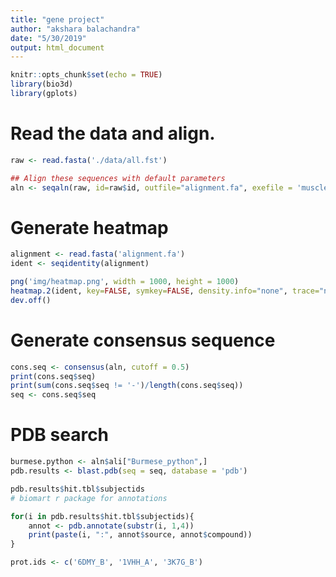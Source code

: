 ```yaml
---
title: "gene project"
author: "akshara balachandra"
date: "5/30/2019"
output: html_document
---
```


```r
knitr::opts_chunk$set(echo = TRUE)
library(bio3d)
library(gplots)
```

# Read the data and align.
```r
raw <- read.fasta('./data/all.fst')

## Align these sequences with default parameters
aln <- seqaln(raw, id=raw$id, outfile="alignment.fa", exefile = 'muscle')
```

# Generate heatmap

```r
alignment <- read.fasta('alignment.fa')
ident <- seqidentity(alignment)

png('img/heatmap.png', width = 1000, height = 1000)
heatmap.2(ident, key=FALSE, symkey=FALSE, density.info="none", trace="none", margins = c(21, 21), cexRow = 2, cexCol = 2)
dev.off()
```

# Generate consensus sequence
```r
cons.seq <- consensus(aln, cutoff = 0.5)
print(cons.seq$seq)
print(sum(cons.seq$seq != '-')/length(cons.seq$seq))
seq <- cons.seq$seq
```

# PDB search
```r
burmese.python <- aln$ali["Burmese_python",]
pdb.results <- blast.pdb(seq = seq, database = 'pdb')

pdb.results$hit.tbl$subjectids
# biomart r package for annotations
```
```r
for(i in pdb.results$hit.tbl$subjectids){
    annot <- pdb.annotate(substr(i, 1,4))
    print(paste(i, ":", annot$source, annot$compound))
}

prot.ids <- c('6DMY_B', '1VHH_A', '3K7G_B')
```

